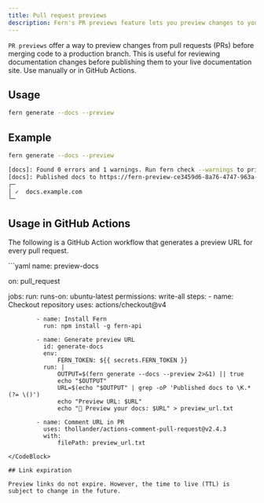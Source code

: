 ```yaml
---
title: Pull request previews
description: Fern's PR previews feature lets you preview changes to your docs from pull requests before merging to the live docs site. Use manually or in GitHub Actions.
---
```


`PR previews` offer a way to preview changes from pull requests (PRs) before merging code to a production branch. This is useful for reviewing documentation changes before publishing them to your live documentation site. Use manually or in GitHub Actions.

## Usage

```bash
fern generate --docs --preview
```

## Example

```bash
fern generate --docs --preview

[docs]: Found 0 errors and 1 warnings. Run fern check --warnings to print out the warnings.
[docs]: Published docs to https://fern-preview-ce3459d6-8a76-4747-963a-33c71ee13959.docs.buildwithfern.com
┌─
│ ✓  docs.example.com
└─
```

## Usage in GitHub Actions  

The following is a GitHub Action workflow that generates a preview URL for every pull request.

<CodeBlock title = ".github/workflows/preview-docs.yml">
```yaml
name: preview-docs

on:
  pull_request

jobs:
    run:
        runs-on: ubuntu-latest
        permissions: write-all
        steps:
            - name: Checkout repository
              uses: actions/checkout@v4

            - name: Install Fern
              run: npm install -g fern-api

            - name: Generate preview URL
              id: generate-docs
              env:
                  FERN_TOKEN: ${{ secrets.FERN_TOKEN }}
              run: |
                  OUTPUT=$(fern generate --docs --preview 2>&1) || true
                  echo "$OUTPUT"
                  URL=$(echo "$OUTPUT" | grep -oP 'Published docs to \K.*(?= \()')
                  echo "Preview URL: $URL"
                  echo "🌿 Preview your docs: $URL" > preview_url.txt

            - name: Comment URL in PR
              uses: thollander/actions-comment-pull-request@v2.4.3
              with:
                  filePath: preview_url.txt
```
</CodeBlock>

## Link expiration

Preview links do not expire. However, the time to live (TTL) is subject to change in the future.
